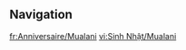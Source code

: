 {{Birthday Intro}}
<!--
==Mails==
{{Mails by Category Table|Mualani Birthday Mails|noheader=1}}

==Birthday Artwork==
===Artwork===
{{Artwork by Category Table
|Character Birthday Artwork
|category = Mualani Birthday Artwork
|header = Mualani's Birthday Artwork
}}

===Shorts===
{{Artwork by Category Table
|Character Shorts
|category = Mualani Birthday Artwork
|header = Mualani's Birthday Shorts
}}

==Taking Pictures and Recounting Good Times==
{{Transclude|Taking Pictures and Recounting Good Times/Mualani|Stories|main=1|top=1}}
-->
==Navigation==
{{Character Navbox|Birthday}}

[[fr:Anniversaire/Mualani]]
[[vi:Sinh Nhật/Mualani]]